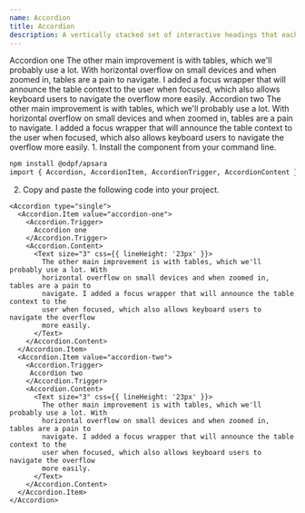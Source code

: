 ```yaml
---
name: Accordion
title: Accordion
description: A vertically stacked set of interactive headings that each reveal an associated section of content.
---
```

<Preview>
  <Accordion type="single" css={{width: "100%"}}>
    <Accordion.Item value="accordion-one">
      <Accordion.Trigger>
        Accordion one
      </Accordion.Trigger>
      <Accordion.Content>
        <Text size="3" css={{ lineHeight: '23px' }}>
          The other main improvement is with tables, which we'll probably use a lot. With
          horizontal overflow on small devices and when zoomed in, tables are a pain to
          navigate. I added a focus wrapper that will announce the table context to the
          user when focused, which also allows keyboard users to navigate the overflow
          more easily.
        </Text>
      </Accordion.Content>
    </Accordion.Item>
    <Accordion.Item value="accordion-two">
      <Accordion.Trigger>
      Accordion two
      </Accordion.Trigger>
      <Accordion.Content>
        <Text size="3" css={{ lineHeight: '23px' }}>
          The other main improvement is with tables, which we'll probably use a lot. With
          horizontal overflow on small devices and when zoomed in, tables are a pain to
          navigate. I added a focus wrapper that will announce the table context to the
          user when focused, which also allows keyboard users to navigate the overflow
          more easily.
        </Text>
      </Accordion.Content>
    </Accordion.Item>
  </Accordion> 
</Preview>
1. Install the component from your command line.

```bash
npm install @odpf/apsara
import { Accordion, AccordionItem, AccordionTrigger, AccordionContent } from '@odpf/apsara';
```

2. Copy and paste the following code into your project.

```tsx
<Accordion type="single">
  <Accordion.Item value="accordion-one">
    <Accordion.Trigger>
      Accordion one
    </Accordion.Trigger>
    <Accordion.Content>
      <Text size="3" css={{ lineHeight: '23px' }}>
        The other main improvement is with tables, which we'll probably use a lot. With
        horizontal overflow on small devices and when zoomed in, tables are a pain to
        navigate. I added a focus wrapper that will announce the table context to the
        user when focused, which also allows keyboard users to navigate the overflow
        more easily.
      </Text>
    </Accordion.Content>
  </Accordion.Item>
  <Accordion.Item value="accordion-two">
    <Accordion.Trigger>
     Accordion two
    </Accordion.Trigger>
    <Accordion.Content>
      <Text size="3" css={{ lineHeight: '23px' }}>
        The other main improvement is with tables, which we'll probably use a lot. With
        horizontal overflow on small devices and when zoomed in, tables are a pain to
        navigate. I added a focus wrapper that will announce the table context to the
        user when focused, which also allows keyboard users to navigate the overflow
        more easily.
      </Text>
    </Accordion.Content>
  </Accordion.Item>
</Accordion> 
```